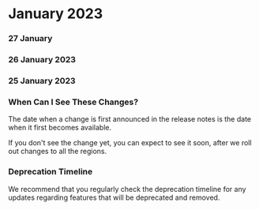 ﻿# January 2023


### 27 January




### 26 January 2023




### 25 January 2023




### When Can I See These Changes?

The date when a change is first announced in the release notes is the date when it first becomes available.

If you don't see the change yet, you can expect to see it soon, after we roll out changes to all the regions.


### Deprecation Timeline

We recommend that you regularly check the deprecation timeline for any updates regarding features that will be deprecated and removed.


